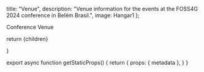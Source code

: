 


  title: "Venue",
  description: "Venue information for the events at the FOSS4G 2024 conference in Belém Brasil.",
  image: Hangar1
};

<Heading bubble>Conference Venue</Heading>

<Hangar />
<Ifpa />
<BeiraRio />

  return <MdxLayout metadata={metadata}>{children}</MdxLayout>

}

export async function getStaticProps() {
  return {
    props: {
      metadata
    },
  }
}